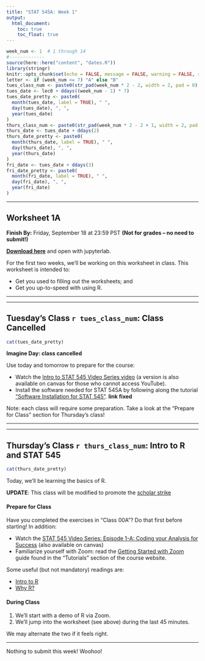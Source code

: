 ```yaml
---
title: "STAT 545A: Week 1"
output: 
  html_document:
    toc: true
    toc_float: true
---
```



```r
week_num <- 1  # 1 through 14
#-------------
source(here::here("content", "dates.R"))
library(stringr)
knitr::opts_chunk$set(echo = FALSE, message = FALSE, warning = FALSE, results = "asis")
letter <- if (week_num <= 7) "A" else "B"
tues_class_num <- paste0(str_pad(week_num * 2 - 2, width = 2, pad = 0), letter)
tues_date <- lec0 + ddays((week_num - 1) * 7)
tues_date_pretty <- paste0(
  month(tues_date, label = TRUE), " ", 
  day(tues_date), ", ", 
  year(tues_date)
)
thurs_class_num <- paste0(str_pad(week_num * 2 - 2 + 1, width = 2, pad = 0), letter)
thurs_date <- tues_date + ddays(2)
thurs_date_pretty <- paste0(
  month(thurs_date, label = TRUE), " ", 
  day(thurs_date), ", ", 
  year(thurs_date)
)
fri_date <- tues_date + ddays(3)
fri_date_pretty <- paste0(
  month(fri_date, label = TRUE), " ", 
  day(fri_date), ", ", 
  year(fri_date)
)
```


-----

<!-- ******WORKSHEET****** -->

## Worksheet 1A

**Finish By:** Friday, September 18 at 23:59 PST **(Not for grades -- no need to submit!)**

__[Download here](https://raw.githubusercontent.com/UBC-STAT/stat545.stat.ubc.ca/master/content/release/worksheet_01a/worksheet_01a.ipynb)__ and open with jupyterlab.

For the first two weeks, we'll be working on this worksheet in class. This worksheet is intended to:

- Get you used to filling out the worksheets; and
- Get you up-to-speed with using R.

-----

----- 

<!-- ******TUESDAY'S CLASS****** -->

## Tuesday's Class `r tues_class_num`: Class Cancelled

```r
cat(tues_date_pretty)
```

**Imagine Day: class cancelled**

Use today and tomorrow to prepare for the course:

+ Watch the [Intro to STAT 545 Video Series video](https://youtu.be/6REhJVsbbAM) (a version is also available on canvas for those who cannot access YouTube).
+ Install the software needed for STAT 545A by following along the tutorial ["Software Installation for STAT 545"](https://stat545.stat.ubc.ca/tutorials/software-stack/). **link fixed**

Note: each class will require some preparation. Take a look at the "Prepare for Class" section for Thursday's class!

-----

-----

<!-- ******THURSDAY'S CLASS****** -->

## Thursday's Class `r thurs_class_num`: Intro to R and STAT 545

```r
cat(thurs_date_pretty)
```

Today, we'll be learning the basics of R.

__UPDATE__: This class will be modified to promote the [scholar strike](https://scholarstrikecanada.ca/)

#### Prepare for Class

Have you completed the exercises in "Class 00A"? Do that first before starting! In addition:

- Watch the [STAT 545 Video Series: Episode 1-A: Coding your Analysis for Success](https://youtu.be/91LmBj29-Sc) (also available on canvas)
- Familiarize yourself with Zoom: read the [Getting Started with Zoom](https://stat545.stat.ubc.ca/tutorials/zoom/) guide found in the "Tutorials" section of the course website. 

Some useful (but not mandatory) readings are:

- [Intro to R](https://stat545.com/r-basics.html)
- [Why R?](https://cfss.uchicago.edu/setup/what-is-r/)

#### During Class

1. We'll start with a demo of R via Zoom.
2. We'll jump into the worksheet (see above) during the last 45 minutes. 

We may alternate the two if it feels right. 


-----


Nothing to submit this week! Woohoo!

